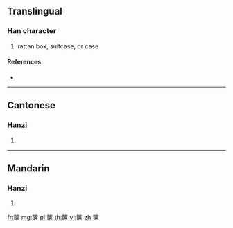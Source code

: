 {{character info/new}}
{{also|篋}}
==Translingual==

===Han character===
{{Han char|rn=118|rad=竹|as=08|sn=14|four=|canj=HSKT}}

# rattan box, suitcase, or case

====References====
* {{Han ref|kx=0889.321|hdz=52978.040|uh=7BA7|ud=31655}}

----

==Cantonese==

===Hanzi===
{{yue-hanzi|jyut=haap6|y=haap6|tra=篋}}

# {{defn|lang=yue|sort=竹08}}

----

==Mandarin==

===Hanzi===
{{cmn-hanzi|tra=篋|pin=[[qiè]] ([[qie4]])|wg=ch'ieh<sup>4</sup>}}

# {{defn|lang=cmn|sort=竹08}}

[[fr:箧]]
[[mg:箧]]
[[pl:箧]]
[[th:箧]]
[[vi:箧]]
[[zh:箧]]
